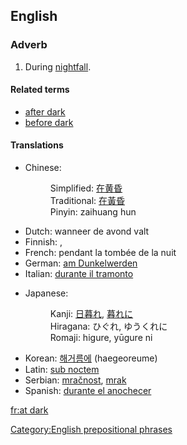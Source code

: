 ==English==

===Adverb===
{{head|en|adverb|head=[[at]] [[dark]]}}

# During [[nightfall]].

====Related terms====
* [[after dark]]
* [[before dark]]

====Translations====
{{trans-top|during nightfall}}
* Chinese: 
*: Simplified: [[在黄昏]]
*: Traditional: [[在黃昏]]
*: Pinyin: zaihuang hun
* Dutch: wanneer de avond valt
* Finnish: {{t|fi|illansuussa}}, {{t|fi|iltahämärissä}}
* French: pendant la tombée de la nuit
* German: [[am Dunkelwerden]]
* Italian: [[durante il tramonto]]
{{trans-mid}}
* Japanese: 
*: Kanji: [[日暮れ]], [[暮れに]] 
*: Hiragana: ひぐれ, ゆうくれに
*: Romaji: higure, yūgure ni
* Korean: [[해거름에]] (haegeoreume)
* Latin: [[sub noctem]]
* Serbian: [[mračnost]], [[mrak]]
* Spanish: [[durante el anochecer]]
{{trans-bottom}}

[[Category:English prepositional phrases]]
[[fr:at dark]]